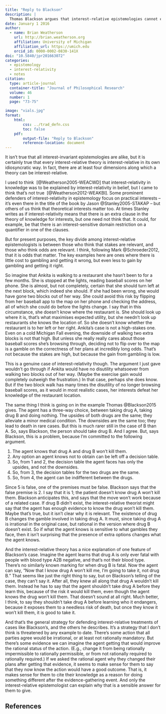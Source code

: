 ```yaml
---
title: "Reply to Blackson"
description: |
  Thomas Blackson argues that interest-relative epistemologies cannot explain the irrationality of certain choices when the agent has three possible options. I argue that his examples only refute a subclass of interest-relative theories. In particular, they are good objections to theories that say that what an agent knows depends on the stakes involved in the gambles that she faces. But they are not good objections to theories that say that what an agent knows depends on the odds involved in the gambles that she faces. Indeed, the latter class of theories does a better job than interest-invariant epistemologies of explaining the phenomena he describes.
date: January 1 2016
author:
  - name: Brian Weatherson 
    url: http://brian.weatherson.org
    affiliation: University of Michigan
    affiliation_url: https://umich.edu
    orcid_id: 0000-0002-0830-141X
doi: "10.5840/jpr201663072"
categories:
  - epistemology
  - interest-relativity
  - notes
citation:
  type: article-journal
  container-title: "Journal of Philosophical Research"
  volume: 46
  number: 1
  page: "73-75"

image: "vials.jpg"
format:
    html:
        css: ../trad_defn.css
        toc: false
    pdf:
        output-file: "Reply to Blackson"
        reference-location: document
---
```


It isn't true that all interest-invariant epistemologies are alike, but it is certainly true that every interest-relative theory is interest-relative in its own idiosyncratic way. In fact, there are at least four dimensions along which a theory can be interest-relative.

I used to think  [@Weatherson2005-WEACWD] that interest-relativity in knowledge was to be explained by interest-relativity in belief, but I came to think that's not true  [@Weatherson2012-WEAKBI]. Some prominent defenders of interest-relativity in epistemology focus on practical interests -- it's even there in the title of the book by Jason @Stanley2005-STAKAP -- but others of us think that theoretical interests matter too. At times Stanley writes as if interest-relativity means that there is an extra clause in the theory of knowledge for interests, but one need not think that. It could, for example, be that there is an interest-sensitive domain restriction on a quantifier in one of the clauses.

But for present purposes, the key divide among interest-relative epistemologists is between those who think that stakes are relevant, and those who think odds are relevant. I think, following Mark @Schroeder2012, that it is odds that matter. The key examples here are ones where there is little cost to gambling and getting it wrong, but even less to gain by gambling and getting it right.

So imagine that Ankita is walking to a restaurant she hasn't been to for a few months. She is stopped at the lights, reading baseball scores on her phone. She is almost, but not completely, certain that she should turn left at the next block, which indeed she should. If she had been wrong, she would have gone two blocks out of her way. She could avoid this risk by flipping from her baseball app to the map on her phone and checking the address, all of which she could do before the lights change. I say that in this circumstance, she doesn't know where the restaurant is. She should look up where it is, that's what maximises expected utility, but she needn't look up restaurants she knows the location of. So she doesn't know whether the restaurant is to her left or her right. Ankita's case is not a high-stakes one. Even on a cold Michigan Fall evening, the downside of walking two extra blocks is not that high. But unless she really really cares about those baseball scores she's browsing through, deciding not to flip over to the map is a gamble on the correctness of her plans at incredibly long odds. That's not because the stakes are high, but because the gain from gambling is low.

This is a genuine case of interest-relativity though. The argument I just gave wouldn't go through if Ankita would have no disutility whatsoever from walking two blocks out of her way. (Maybe the exercise gain would completely outweigh the frustration.) In that case, perhaps she does know. But if the two block walk has many times the disutility of no longer browsing baseball scores, as it would in most realistic cases, her interests defeat her knowledge of the restaurant location.

The same thing I think is going on in the example Thomas @Blackson2015 gives. The agent has a three-way choice, between taking drug A, taking drug B and doing nothing. The upsides of both drugs are the same; they alleviate a minor medical condition. The downsides are the same too; they lead to death in rare cases. But this is much rarer still in the case of B than A. So, says Blackson, the person should take drug B. And I agree. But, says Blackson, this is a problem, because I'm committed to the following argument.

1.  The agent knows that drug A and drug B won't kill them.
2.  Any option an agent knows not to obtain can be left off a decision table.
3.  So, from 1 and 2, the decision table the agent faces has only the upsides, and not the downsides.
4.  So, from 3, the decision tables for the two drugs are the same.
5.  So, from 4, the agent can be indifferent between the drugs.

Since 5 is false, one of the premises must be false. Blackson says that the false premise is 2. I say that it is 1; the patient doesn't know drug A won't kill them. Blackson anticipates this, and says that the move won't work because of a related case. If drug B didn't exist, the interest-relative theorist might say that the agent has enough evidence to know the drug won't kill them. Maybe that's true, but it isn't clear why it is relevant. The existence of drug B changes the gamble involved in taking drug A. It must, since taking drug A is irrational in the original case, but rational in the version where drug B doesn't exist. So if what the agent knows is sensitive to what gambles they face, then it isn't surprising that the presence of extra options changes what the agent knows.

And the interest-relative theory has a nice explanation of one feature of Blackson's case. Imagine the agent learns that drug A is only ever fatal with people with blood type A2B negative, and that's not their blood type. There's no similarly known marking for when drug B is fatal. Now the agent can say, "Now that I know drug A won't kill me, I'm going to take it, not drug B." That seems like just the right thing to say, but on Blackson's telling of the case, they can't say it. After all, they knew all along that drug A wouldn't kill them. Instead he has to say that the agent shouldn't take drug A before they learn this, because of the risk it would kill them, even though the agent knows the drug won't kill them. That doesn't sound at all right. Much better, I think, to say they shouldn't take drug A before learning who it endangers, because it exposes them to a needless risk of death, but once they know it won't kill them, it is good to take it.

And that's the general strategy for defending interest-relative treatments of cases like Blackson's, and the others he describes. It's a strategy that I don't think is threatened by any example to date. There's some action that all parties agree would be irrational, or at least not rationally mandatory. But there's some evidence we can imagine the agent getting that would improve the rational status of the action. (E.g., change it from being rationally impermissible to rationally permissible, or from not rationally required to rationally required.) If we asked the rational agent why they changed their plans after getting that evidence, it seems to make sense for them to say that they now know the action would have a good outcome. That is, it makes sense for them to cite their knowledge as a reason for doing something different after the evidence-gathering event. And only the interest-relative epistemologist can explain why that is a sensible answer for them to give.

:::{.content-visible when-format="pdf"}
## References {-}
:::